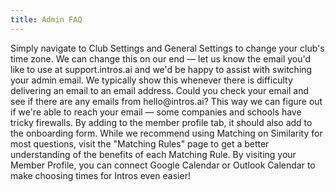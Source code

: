 ```yaml
---
title: Admin FAQ
---
```


<Steps>
  <Step title="How do I change the time zone?">
    Simply navigate to Club Settings and General Settings to change your club's time zone.
  </Step>
  <Step title="How do I change my admin email?">
    We can change this on our end — let us know the email you'd like to use at support.intros.ai and we'd be happy to assist with switching your admin email.
  </Step>
  <Step title="When I input my email, it generated an "attention needed" error.">
    We typically show this whenever there is difficulty delivering an email to an email address. Could you check your email and see if there are any emails from hello@intros.ai? This way we can figure out if we're able to reach your email — some companies and schools have tricky firewalls.
  </Step>
  <Step title="How do I add questions to the onboarding form?">
    By adding to the member profile tab, it should also add to the onboarding form.
  </Step>
  <Step title="Which Matching Rules should I use?">
    While we recommend using Matching on Similarity for most questions, visit the "Matching Rules" page to get a better understanding of the benefits of each Matching Rule.
  </Step>
  <Step title="How do I integrate Google Calendar or Outlook Calendar">
     By visiting your Member Profile, you can connect Google Calendar or Outlook Calendar to make choosing times for Intros even easier!
  </Step>
</Steps>
